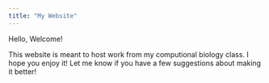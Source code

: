 ```yaml
---
title: "My Website"
---
```


Hello, Welcome!

This website is meant to host work from my computional biology class. I hope you enjoy it! Let me know if you have a few suggestions about making it better!